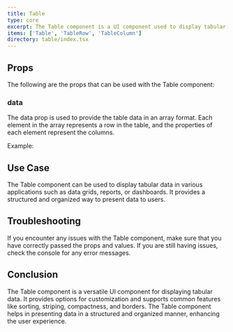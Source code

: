 ```yaml
---
title: Table
type: core
excerpt: The Table component is a UI component used to display tabular data in a structured format. It provides options for customizing the appearance and behavior of the table.
items: ['Table', 'TableRow', 'TableColumn']
directory: table/index.tsx
---
```


## Props

The following are the props that can be used with the Table component:

### data

The data prop is used to provide the table data in an array format. Each element in the array represents a row in the table, and the properties of each element represent the columns.

Example:

## Use Case

The Table component can be used to display tabular data in various applications such as data grids, reports, or dashboards. It provides a structured and organized way to present data to users.

## Troubleshooting

If you encounter any issues with the Table component, make sure that you have correctly passed the props and values. If you are still having issues, check the console for any error messages.

## Conclusion

The Table component is a versatile UI component for displaying tabular data. It provides options for customization and supports common features like sorting, striping, compactness, and borders. The Table component helps in presenting data in a structured and organized manner, enhancing the user experience.
